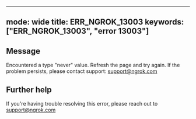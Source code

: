 
---
mode: wide
title: ERR_NGROK_13003
keywords: ["ERR_NGROK_13003", "error 13003"]
---

## Message
Encountered a type "never" value. Refresh the page and try again. If the problem persists, please contact support: support@ngrok.com




## Further help
If you're having trouble resolving this error, please reach out to [support@ngrok.com](mailto:support@ngrok.com?subject=Help%20with%20ERR_NGROK_13003)

